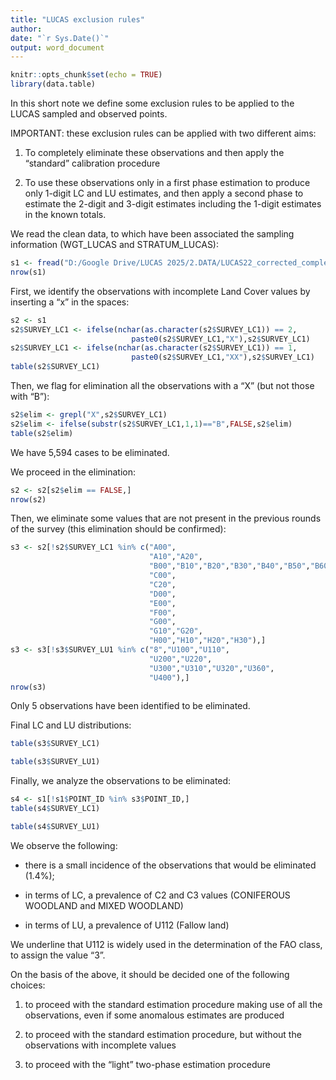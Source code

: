 ```yaml
---
title: "LUCAS exclusion rules"
author: 
date: "`r Sys.Date()`"
output: word_document
---
```


```r
knitr::opts_chunk$set(echo = TRUE)
library(data.table)
```

In this short note we define some exclusion rules to be applied to the LUCAS sampled and observed points.

IMPORTANT: these exclusion rules can be applied with two different aims:

1. To completely eliminate these observations and then apply the "standard" calibration procedure

2. To use these observations only in a first phase estimation to produce only 1-digit LC and LU estimates, and then apply a second phase to estimate the 2-digit and 3-digit estimates including the 1-digit estimates in the known totals.



We read the clean data, to which have been associated the sampling information (WGT_LUCAS and STRATUM_LUCAS):

```r
s1 <- fread("D:/Google Drive/LUCAS 2025/2.DATA/LUCAS22_corrected_complete.csv")
nrow(s1)
```



First, we identify the observations with incomplete Land Cover values by inserting a "x" in the spaces:

```r
s2 <- s1
s2$SURVEY_LC1 <- ifelse(nchar(as.character(s2$SURVEY_LC1)) == 2,
                           paste0(s2$SURVEY_LC1,"X"),s2$SURVEY_LC1)
s2$SURVEY_LC1 <- ifelse(nchar(as.character(s2$SURVEY_LC1)) == 1,
                           paste0(s2$SURVEY_LC1,"XX"),s2$SURVEY_LC1)
table(s2$SURVEY_LC1)
```
Then, we flag for elimination all the observations with a "X" (but not those with "B"):

```r
s2$elim <- grepl("X",s2$SURVEY_LC1)
s2$elim <- ifelse(substr(s2$SURVEY_LC1,1,1)=="B",FALSE,s2$elim)
table(s2$elim)
```
We have 5,594 cases to be eliminated.

We proceed in the elimination:

```r
s2 <- s2[s2$elim == FALSE,]
nrow(s2)
```


Then, we eliminate some values that are not present in the previous rounds of the survey (this elimination should be confirmed):

```r
s3 <- s2[!s2$SURVEY_LC1 %in% c("A00",
                               "A10","A20",
                               "B00","B10","B20","B30","B40","B50","B60","B70","B80",
                               "C00",
                               "C20",
                               "D00",
                               "E00",
                               "F00",
                               "G00",
                               "G10","G20",
                               "H00","H10","H20","H30"),]
s3 <- s3[!s3$SURVEY_LU1 %in% c("8","U100","U110",
                               "U200","U220",
                               "U300","U310","U320","U360",
                               "U400"),]
nrow(s3)
```
Only 5 observations have been identified to be eliminated.

Final LC and LU distributions:

```r
table(s3$SURVEY_LC1)
```
```r
table(s3$SURVEY_LU1)
```


Finally, we analyze the observations to be eliminated:

```r
s4 <- s1[!s1$POINT_ID %in% s3$POINT_ID,]
table(s4$SURVEY_LC1)
```

```r
table(s4$SURVEY_LU1)
```
We observe the following:

- there is a small incidence of the observations that would be eliminated (1.4%);

- in terms of LC, a prevalence of C2 and C3 values (CONIFEROUS WOODLAND and MIXED WOODLAND)

- in terms of LU, a prevalence of U112 (Fallow land)

We underline that U112 is widely used in the determination of the FAO class, to assign the value "3".

On the basis of the above, it should be decided one of the following choices:

1. to proceed with the standard estimation procedure making use of all the observations, even if some anomalous estimates are produced

2. to proceed with the standard estimation procedure, but without the observations with incomplete values

3. to proceed with the "light" two-phase estimation procedure


